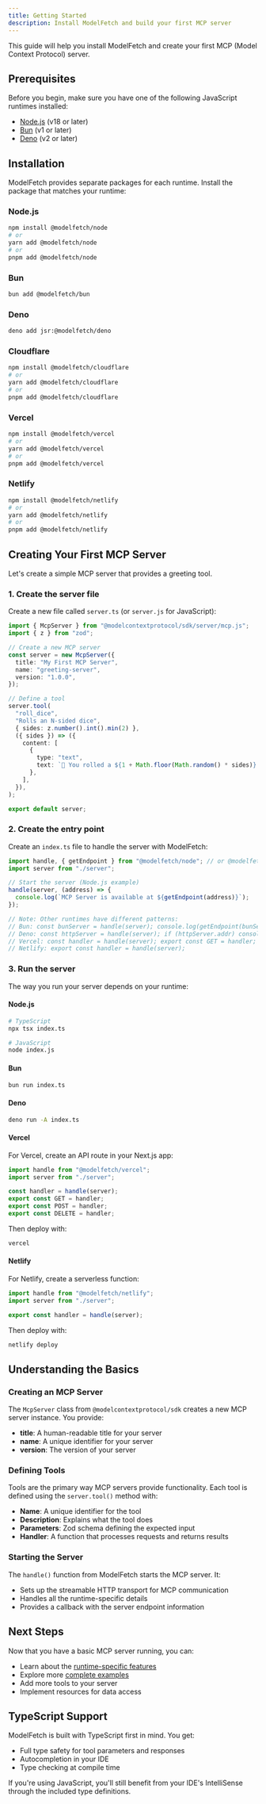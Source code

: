 ```yaml
---
title: Getting Started
description: Install ModelFetch and build your first MCP server
---
```


This guide will help you install ModelFetch and create your first MCP (Model Context Protocol) server.

## Prerequisites

Before you begin, make sure you have one of the following JavaScript runtimes installed:

- [Node.js](https://nodejs.org/) (v18 or later)
- [Bun](https://bun.sh/) (v1 or later)
- [Deno](https://deno.land/) (v2 or later)

## Installation

ModelFetch provides separate packages for each runtime. Install the package that matches your runtime:

### Node.js

```bash
npm install @modelfetch/node
# or
yarn add @modelfetch/node
# or
pnpm add @modelfetch/node
```

### Bun

```bash
bun add @modelfetch/bun
```

### Deno

```bash
deno add jsr:@modelfetch/deno
```

### Cloudflare

```bash
npm install @modelfetch/cloudflare
# or
yarn add @modelfetch/cloudflare
# or
pnpm add @modelfetch/cloudflare
```

### Vercel

```bash
npm install @modelfetch/vercel
# or
yarn add @modelfetch/vercel
# or
pnpm add @modelfetch/vercel
```

### Netlify

```bash
npm install @modelfetch/netlify
# or
yarn add @modelfetch/netlify
# or
pnpm add @modelfetch/netlify
```

## Creating Your First MCP Server

Let's create a simple MCP server that provides a greeting tool.

### 1. Create the server file

Create a new file called `server.ts` (or `server.js` for JavaScript):

```typescript title="server.ts"
import { McpServer } from "@modelcontextprotocol/sdk/server/mcp.js";
import { z } from "zod";

// Create a new MCP server
const server = new McpServer({
  title: "My First MCP Server",
  name: "greeting-server",
  version: "1.0.0",
});

// Define a tool
server.tool(
  "roll_dice",
  "Rolls an N-sided dice",
  { sides: z.number().int().min(2) },
  ({ sides }) => ({
    content: [
      {
        type: "text",
        text: `🎲 You rolled a ${1 + Math.floor(Math.random() * sides)}!`,
      },
    ],
  }),
);

export default server;
```

### 2. Create the entry point

Create an `index.ts` file to handle the server with ModelFetch:

```typescript title="index.ts"
import handle, { getEndpoint } from "@modelfetch/node"; // or @modelfetch/bun, @modelfetch/deno, @modelfetch/vercel, @modelfetch/netlify
import server from "./server";

// Start the server (Node.js example)
handle(server, (address) => {
  console.log(`MCP Server is available at ${getEndpoint(address)}`);
});

// Note: Other runtimes have different patterns:
// Bun: const bunServer = handle(server); console.log(getEndpoint(bunServer));
// Deno: const httpServer = handle(server); if (httpServer.addr) console.log(getEndpoint(httpServer.addr));
// Vercel: const handler = handle(server); export const GET = handler; export const POST = handler; export const DELETE = handler;
// Netlify: export const handler = handle(server);
```

### 3. Run the server

The way you run your server depends on your runtime:

#### Node.js

```bash
# TypeScript
npx tsx index.ts

# JavaScript
node index.js
```

#### Bun

```bash
bun run index.ts
```

#### Deno

```bash
deno run -A index.ts
```

#### Vercel

For Vercel, create an API route in your Next.js app:

```typescript title="app/mcp/route.ts"
import handle from "@modelfetch/vercel";
import server from "./server";

const handler = handle(server);
export const GET = handler;
export const POST = handler;
export const DELETE = handler;
```

Then deploy with:

```bash
vercel
```

#### Netlify

For Netlify, create a serverless function:

```typescript title="netlify/functions/mcp.ts"
import handle from "@modelfetch/netlify";
import server from "./server";

export const handler = handle(server);
```

Then deploy with:

```bash
netlify deploy
```

## Understanding the Basics

### Creating an MCP Server

The `McpServer` class from `@modelcontextprotocol/sdk` creates a new MCP server instance. You provide:

- **title**: A human-readable title for your server
- **name**: A unique identifier for your server
- **version**: The version of your server

### Defining Tools

Tools are the primary way MCP servers provide functionality. Each tool is defined using the `server.tool()` method with:

- **Name**: A unique identifier for the tool
- **Description**: Explains what the tool does
- **Parameters**: Zod schema defining the expected input
- **Handler**: A function that processes requests and returns results

### Starting the Server

The `handle()` function from ModelFetch starts the MCP server. It:

- Sets up the streamable HTTP transport for MCP communication
- Handles all the runtime-specific details
- Provides a callback with the server endpoint information

## Next Steps

Now that you have a basic MCP server running, you can:

- Learn about the [runtime-specific features](/docs/runtimes/node)
- Explore more [complete examples](/docs/examples)
- Add more tools to your server
- Implement resources for data access

## TypeScript Support

ModelFetch is built with TypeScript first in mind. You get:

- Full type safety for tool parameters and responses
- Autocompletion in your IDE
- Type checking at compile time

If you're using JavaScript, you'll still benefit from your IDE's IntelliSense through the included type definitions.
